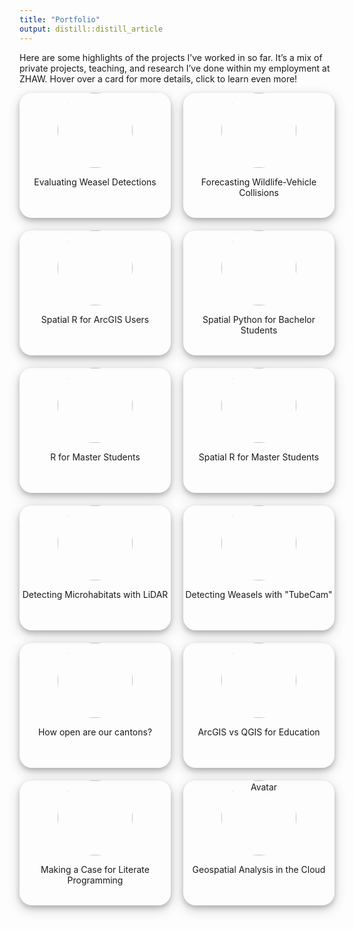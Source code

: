 ```yaml
---
title: "Portfolio"
output: distill::distill_article
---
```




<style>

.grid-research{
  display: grid;
  grid-template-columns: repeat(auto-fill, minmax(10rem, 1fr));
  grid-gap: 20px;
  text-align: center;
  grid-auto-rows: 200px;

}



.grid-research img{
  width: 120px;
  border-radius: 100%;

}

.flip-card-back >a{
  position:absolute; 
  width:100%;
  height:100%;
  top:0;
  left: 0;
  z-index: 1;
  display:block;
  text-align: right;
}

.flip-card {
  /* background-color: transparent; */
  perspective: 1000px;
}

.flip-card-back > p{
    font-size: smaller;
    text-align: justify;
    hyphens: auto;
}

.flip-card-inner {
  position: relative;
  width: 100%;
  height: 100%;
  text-align: center;
  transition: transform 0.6s;
  transform-style: preserve-3d;
  box-shadow: 0 4px 8px 0 rgba(0, 0, 0, 0.2), 0 6px 20px 0 rgba(0, 0, 0, 0.19);
  border-radius: 20px;
}

.flip-card:hover .flip-card-inner {
  transform: rotateY(180deg);
}

.flip-card-front, .flip-card-back {
  position: absolute;
  width: 100%;
  height: 100%;
  /* -webkit-backface-visibility: hidden; */
  backface-visibility: hidden;
  border-radius: 20px;
  background-color: var(--bs-body-bg);
}

.flip-card-back {
  transform: rotateY(180deg);
  padding: 10px;
}
</style>


Here are some highlights of the projects I've worked in so far. It's a mix of private projects, teaching, and research I've done within my employment at ZHAW. Hover over a card for more details, click to learn even more!

```{=html}

<div class="grid-research">

    <div class="flip-card">
        <div class="flip-card-inner">
            <div class="flip-card-front">
                <img src="images/hermelin_150.png">
                <p>Evaluating Weasel Detections</p>
            </div>
            <div class="flip-card-back">
                <p>
                    To determine the success of a weasel conservation project, I analyzed weasel detections and sightings.
                </p>
                <a href="https://erfolgskontrolle.wieselundco.ch/" target="_blank" class="grid-external"></a>

            </div>
        </div>
    </div>

    <div class="flip-card">
        <div class="flip-card-inner">
            <div class="flip-card-front">
                <img src="images/reh-strasse_150.png">
                <p>Forecasting Wildlife-Vehicle Collisions</p>

            </div>
            <div class="flip-card-back">
                <p>
                    Based on numerous years of collecting incidents of wildlife-vehicle collisions, we created three different models to forecast such collisions for areas where no collision data is available.
                </p>
                <a href="https://www.zhaw.ch/de/lsfm/institute-zentren/iunr/geooekologie/geoinformatik/projekte/praevention-von-wildtierunfaellen-auf-verkehrsinfrastrukturen/" target="_blank" class="grid-external"></a>
            </div>
        </div>
    </div>

    <div class="flip-card">
        <div class="flip-card-inner">
            <div class="flip-card-front">
                <img src="images/arc2r_150.png">
                <p>Spatial R for ArcGIS Users</p>
            </div>
            <div class="flip-card-back">
                <p>
                    An introduction to doing spatial analysis in R, targeted for people coming with an ArcGIS background.
                </p>
                <a href="https://arc2r.github.io/book" target="_blank" class="grid-external"></a>
            </div>
        </div>
    </div>

    <div class="flip-card">
        <div class="flip-card-inner">
            <div class="flip-card-front">
                <img src="images/coding_in_GIS2_fixed_150.png">
                <p>Spatial Python for Bachelor Students</p>
            </div>
            <div class="flip-card-back">
                <p>
                    In the bachelor course <em>Applied Geoinformatics</em> (ZHAW), I teach geospatial analysis in python.
                </p>
                <a href="https://modul-agi.github.io" target="_blank" class="grid-external"></a>
            </div>
        </div>
    </div>

    <div class="flip-card">
        <div class="flip-card-inner">
            <div class="flip-card-front">
                <img src="images/research-methods_150.png">
                <p>R for Master Students</p>
            </div>
            <div class="flip-card-back">
                <p>
                    In the masters course <em>Research Methods</em> I teach data processing, visualization and analysis of spatial and non-spatial data.
                </p>
                <a href="https://researchmethods-zhaw.github.io/" target="_blank" class="grid-external"></a>
            </div>
        </div>
    </div>

    <div class="flip-card">
        <div class="flip-card-inner">
            <div class="flip-card-front">
                <img src="images/patterns-and-trends2_150.png">
                <p>Spatial R for Master Students</p>
            </div>
            <div class="flip-card-back">
                <p>
                    In the masters course <em>Computational Movement Analysis</em> I teach processing, visualization and analysis of movement data.
                </p>
                <a href="https://computationalmovementanalysis.github.io/" target="_blank" class="grid-external"></a>
            </div>
        </div>
    </div>

    <div class="flip-card">
        <div class="flip-card-inner">
            <div class="flip-card-front">
                <img src="images/lidar.png">
                <p>Detecting Microhabitats with LiDAR</p>
                    
            </div>
            <div class="flip-card-back">
                <p>
                    Together with a bachelor student, we developed a simple method to detect microhabitats (i.e. wood piles) with countrywide available LiDAR data.
                </p>
                <a href="https://digitalcollection.zhaw.ch/handle/11475/22837" target="_blank" class="grid-external"></a>
            </div>
        </div>
    </div>

    <div class="flip-card">
        <div class="flip-card-inner">
            <div class="flip-card-front">
                <img src="images/tubecam_small.png">
                <p>Detecting Weasels with "TubeCam"</p>
            </div>
            <div class="flip-card-back">
                <p>
                    I initiated and lead a research project to develop a novel method to detect weasels <em>Mustela erminea</em> and least weasels <em>Mustela nivalis</em>
                </p>
                <a href="https://www.zhaw.ch/en/lsfm/institute-zentren/iunr/geooekologie/wildtiermanagement/referenzprojekte/tubecam/" target="_blank" target="_blank" class="grid-external"></a>
            </div>
        </div>
    </div>

    <div class="flip-card">
        <div class="flip-card-inner">
            <div class="flip-card-front">
                <img src="images/cantons_150.png">
                <p>How open are our cantons?</p>
            </div>
            <div class="flip-card-back">
                <p>
                    I use the restAPI from geodienste.ch to determine how open the individual cantons are with their geodata on said portal.
                </p>
                <a href="/apps/geodienste-kantone/" target="_blank"></a>
            </div>
        </div>
    </div>

    <div class="flip-card">
        <div class="flip-card-inner">
            <div class="flip-card-front">
                <img src="images/arcgis-vs-qgis_150.png">
                <p>ArcGIS vs QGIS for Education</p>
            </div>
            <div class="flip-card-back">
                <p>
                    In this blogpost, I'm making a case for using QGIS (and FOSS in general) when teaching geospatial on a bachelor and master level.
                </p>
                <a href="/blog/2022-11-30-ArcGIS-vs-QGIS/" target="_blank"></a>
            </div>
        </div>
    </div>

    <div class="flip-card">
        <div class="flip-card-inner">
            <div class="flip-card-front">
                <img src="images/bookdown.png">
                <p>Making a Case for Literate Programming</p>
            </div>
            <div class="flip-card-back">
                <p>
                    In this talk I'm making a case for using literate programming tools (e.g. <code>rmarkdown</code> / <code>bookdown</code>) in research and teaching. 
                </p>
                <a href="/literate-programming-bookdown/" target="_blank" class="grid-external"></a>
            </div>
        </div>
    </div>

    <div class="flip-card">
        <div class="flip-card-inner">
            <div class="flip-card-front">
                <img src="images/geospatial-cloud.png" alt="Avatar">
                <p>Geospatial Analysis in the Cloud</p>
            </div>
            <div class="flip-card-back">
                <p>
                    These are the slides to a quick introduction I give to bachelor students to introduce them to the possibilities of doing large scale geospatial analysis in the cloud.
                </p>
                <a href="https://remote-sensing-zhaw.github.io/google-earth-engine-intro/" target="_blank"></a>
            </div>
        </div>
    </div>
</div>

```